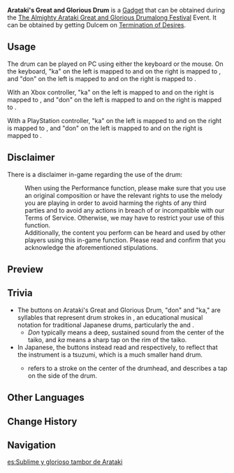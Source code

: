 {{Stub|confirm PlayStation usage; is the PlayStation mapping fully corresponds with the Xbox one?}}
{{Item Infobox
|id           = 220051
|image        = Item Arataki's Great and Glorious Drum.png
|type         = Gadgets
|invCategory  = Gadgets
|group        = Music Gadgets
|rarity       = 4
|effect       = Allows the player to play music.
|description  = A musical instrument that can be used in performances.<br />A small drum that [[Itto]] gave you. He bought it from an outlander merchant, and while it does look quite normal, it is said to be a relic left behind by an ancient and powerful onmyouji who used it to drive out calamity and pray for blessings.<br />It would cost an ordinary person a large sum if they were to wish to possess this, but the price may be negotiated if one has some connection to the drum.<br />And wouldn't you know it? An 8,000,000 [[Mora]] treasure was eventually purchased for 80,000. What a steal for Itto, eh?
|source1      = [[The Almighty Arataki Great and Glorious Drumalong Festival]] Event
|event        = The Almighty Arataki Great and Glorious Drumalong Festival
|reusable     = Yes
|usage        = Quick Use
|memento      = Yes
}}
'''Arataki's Great and Glorious Drum''' is a [[Gadget]] that can be obtained during the [[The Almighty Arataki Great and Glorious Drumalong Festival]] Event. It can be obtained by getting Dulcem on [[Termination of Desires]].

==Usage==
The drum can be played on PC using either the keyboard or the mouse. On the keyboard, "ka" on the left is mapped to {{key|A}} and on the right is mapped to {{key|L}}, and "don" on the left is mapped to {{key|S}} and on the right is mapped to {{key|K}}.

With an Xbox controller, "ka" on the left is mapped to {{key|xb-lb}} and on the right is mapped to {{key|xb-rb}}, and "don" on the left is mapped to {{key|d-left}} and on the right is mapped to {{key|xb-b}}.

With a PlayStation controller, "ka" on the left is mapped to {{key|ps-l1}} and on the right is mapped to {{key|ps-r1}}, and "don" on the left is mapped to {{key|d-left}} and on the right is mapped to {{key|ps-c}}.

==Disclaimer==
There is a disclaimer in-game regarding the use of the drum:
:When using the Performance function, please make sure that you use an original composition or have the relevant rights to use the melody you are playing in order to avoid harming the rights of any third parties and to avoid any actions in breach of or incompatible with our Terms of Service. Otherwise, we may have to restrict your use of this function.<br />Additionally, the content you perform can be heard and used by other players using this in-game function. Please read and confirm that you acknowledge the aforementioned stipulations.

==Preview==
{{Preview
|file=Item Arataki's Great and Glorious Drum
}}

==Trivia==
* The buttons on Arataki's Great and Glorious Drum, "don" and "ka," are syllables that represent drum strokes in {{w|kuchi shoga|''kuchi shouga''}}, an educational musical notation for traditional Japanese drums, particularly the {{w|taiko}} and {{w|tsuzumi}}.
** ''Don'' typically means a deep, sustained sound from the center of the taiko, and ''ka'' means a sharp tap on the rim of the taiko.
* In Japanese, the buttons instead read {{lang|mini=1|ja=ポン|ja_rm=pon}} and {{lang|mini=1|ja=タッ|ja_rm=ta'}} respectively, to reflect that the instrument is a tsuzumi, which is a much smaller hand drum.
** {{lang|mini=1|ja=ポン|ja_rm=Pon}} refers to a stroke on the center of the drumhead, and {{lang|mini=1|ja=タッ|ja_rm=ta'}} describes a tap on the side of the drum.

==Other Languages==
{{Other Languages
|en      = Arataki's Great and Glorious Drum
|zhs     = 荒泷・盛世豪鼓
|zhs_rm  = Huānglóng - Shèngshì Háo Gǔ
|zht     = 荒瀧・盛世豪鼓
|zht_rm  = Huānglóng - Shèngshì Háo Gǔ
|zh_tl   = Arataki - Great and Prosperous Drum
|ja      = 荒瀧・盛世豪鼓
|ja_rm   = Arataki - Seisei Gouko
|ja_tl   = Arataki - Great and Prosperous Drum
|ko      = 아라타키・천하제일의 북
|ko_rm   = Arataki - Cheonhajeil-ui Buk
|ko_tl   = Arataki - Top Ultra-Luxury Drum
|es      = Sublime y glorioso tambor de Arataki
|es_tl   = Arataki's Sublime and Glorious Drum
|fr      = Tambourin harmonieux d'Arataki
|fr_tl   = Arataki's Harmonious Tambourine
|ru      = Грандиозный барабан Аратаки
|ru_tl   = 
|th      = กลองโห่ร้อง Arataki
|th_rm   = Klong Ho Rang Arataki
|th_tl   = Arataki Cheer Drum
|vi      = Trống Arataki Đệ Nhất
|vi_tl   = 
|de      = Aratakis große und spektakuläre Trommel
|de_tl   = Arataki's Great and Spectacular Drum
|id      = Drum Arataki yang Paling Hebat dan Paling Keren
|id_tl   = Arataki The Great and The Coolest Drum
|pt      = Tambor Glorioso de Arataki
|pt_tl   = Glorious Arataki's Drum
}}

==Change History==
{{Change History|2.7}}

==Navigation==
{{Gadget Navbox}}

[[es:Sublime y glorioso tambor de Arataki]]